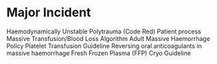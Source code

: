# Major Incident {#majinc}

Haemodynamically Unstable Polytrauma (Code Red)
Patient process
Massive Transfusion/Blood Loss Algorithm
Adult Massive Haemorrhage Policy
Platelet Transfusion Guideline
Reversing oral anticoagulants in massive haemorrhage
Fresh Frozen Plasma (FFP) Cryo Guideline